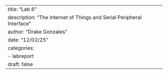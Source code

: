 ---
title: "Lab 6"
description: "The Internet of Things and Serial Peripheral Interface"
author: "Drake Gonzales"
date: "12/02/25"
categories:
  - labreport
draft: false
---